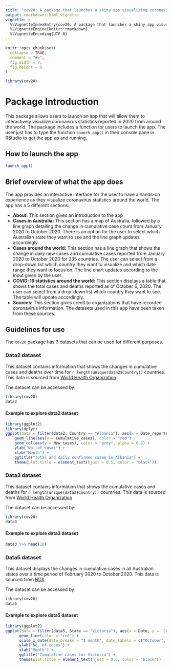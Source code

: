 ```yaml
---
title: "cov20: A package that launches a shiny app visualizing coronavirus statistics in 2020"
output: rmarkdown::html_vignette
vignette: >
  %\VignetteIndexEntry{cov20: A package that launches a shiny app visualizing coronavirus statistics in 2020}
  %\VignetteEngine{knitr::rmarkdown}
  %\VignetteEncoding{UTF-8}
---
```


```r
knitr::opts_chunk$set(
  collapse = TRUE,
  comment = "#>",
  fig.width = 7,
  fig.height = 8
)
```

```r
library(cov20)
```

# **Package Introduction**

This package allows users to launch an app that will allow them to interactively visualize coronavirus statistics reported in 2020 from around the world. The package includes a function for users to launch the app. The user just has to type the function `launch_app()` in their console pane in RStudio to get the app up and running. 

## **How to launch the app**

```r
launch_app()
```

## **Brief overview of what the app does**

The app provides an interactive interface for the user to have a hands-on experience as they visualize coronavirus statistics around the world. The app has a 5 different sections:

- **About:** This section gives an introduction to the app
- **Cases in Australia:** This section has a map of Australia, followed by a line graph detailing the change in cumulative case count from January 2020 to October 2020. There is an option for the user to select which Australian state they want to see and the line graph updates accordingly.
- **Cases around the world:** This section has a line graph that shows the change in daily new cases and cumulative cases reported from January 2020 to October 2020 for 235 countries. The user can select from a drop-down list which country they want to visualize and which date range they want to focus on. The line chart updates according to the input given by the user.
- **COVID-19 statistics around the world:** This section displays a table that shows the total cases and deaths reported as of October 6, 2020. The user can select from a drop-down list which country they want to see. The table will update accordingly.
- **Sources:** This section gives credit to organizations that have recorded coronavirus information. The datasets used in this app have been taken from these sources.

## **Guidelines for use**

The `cov20` package has 3 datasets that can be used for different purposes. 

### **Data2 dataset**

This dataset contains information that shows the changes in cumulative cases and deaths over time for `r length(unique(data2$Country))` countries. This data is sourced from [World Health Organization](https://covid19.who.int/)

The dataset can be accessed by:
```r
library(cov20)
data2
```

#### **Example to explore data2 dataset**

```r
library(ggplot2)
library(dplyr)
ggplot(data = filter(data2, Country == "Albania"), aes(x = Date_reported)) +
    geom_line(aes(y = Cumulative_cases), color = "red") +
    geom_col(aes(y = New_cases), color = "grey", alpha = 0.8) +
    ylab("No. of cases") +
    xlab("Month") +
    ggtitle("Total and daily confirmed cases in Albania") +
    theme(plot.title = element_text(hjust = 0.5, color = "black"))
```


### **Data3 dataset**

This dataset contains information that shows the cumulative cases and deaths for `r length(unique(data2$Country))` countries. This data is sourced from [World Health Organization](https://covid19.who.int/)

The dataset can be accessed by:
```r
library(cov20)
data3
```

#### **Example to explore data3 dataset**

```r
data3 %>% head(10)
```


### **Data5 dataset**

This dataset displays the changes in cumulative cases in all Australian states over a time period of February 2020 to October 2020. This data is sourced from [HDX](https://data.humdata.org/dataset/novel-coronavirus-2019-ncov-cases#)

The dataset can be accessed by:
```r
library(cov20)
data5
```

#### **Example to explore data5 dataset**

```r
library(ggplot2)
ggplot(data = filter(data5, State == "Victoria"), aes(x = Date, y = `Cumulative Cases`)) +
      geom_line(color = "red") +
      scale_x_date(date_breaks = "1 month", date_labels = c("October", "February", "March", "April", "May", "June", "July", "August", "September")) +
      ylab("No. of cases") +
      xlab("Month") +
      ggtitle("Cumulative cases for Victoria") +
      theme(plot.title = element_text(hjust = 0.5, color = "black"))
```

